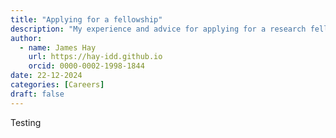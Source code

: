 ```yaml
---
title: "Applying for a fellowship"
description: "My experience and advice for applying for a research fellowship"
author:
  - name: James Hay
    url: https://hay-idd.github.io
    orcid: 0000-0002-1998-1844
date: 22-12-2024
categories: [Careers]
draft: false
---
```


Testing
